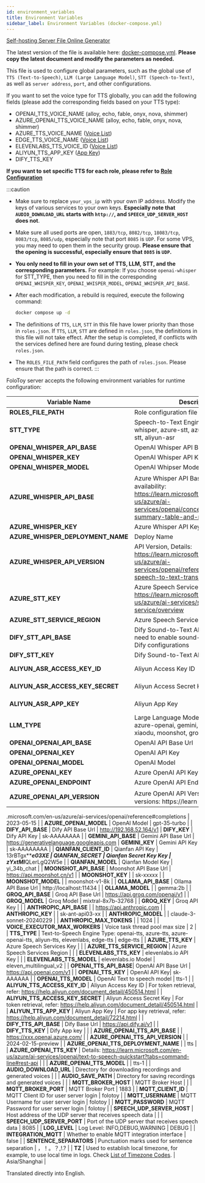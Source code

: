 ```yaml
---
id: environment_variables
title: Environment Variables
sidebar_label: Environment Variables (docker-compose.yml)
---
```


[Self-hosting Server File Online Generator](https://self-hoseting-file-generator.vercel.app/)

The latest version of the file is available here: [docker-compose.yml](https://github.com/FoloToy/folotoy-server-self-hosting/blob/main/docker-compose.yml). **Please copy the latest document and modify the parameters as needed.**

This file is used to configure global parameters, such as the global use of `TTS (Text-to-Speech)`, `LLM (Large Language Model)`, `STT (Speech-to-Text)`, as well as `server address`, `port`, and other configurations.

If you want to set the voice type for TTS globally, you can add the following fields (please add the corresponding fields based on your TTS type):

- OPENAI_TTS_VOICE_NAME (alloy, echo, fable, onyx, nova, shimmer)
- AZURE_OPENAI_TTS_VOICE_NAME (alloy, echo, fable, onyx, nova, shimmer)
- AZURE_TTS_VOICE_NAME ([Voice List](https://learn.microsoft.com/zh-cn/azure/ai-services/speech-service/language-support?tabs=tts))
- EDGE_TTS_VOICE_NAME ([Voice List](https://github.com/FoloToy/folotoy-server-self-hosting/wiki/Edge%E2%80%90TTS%E2%80%90Voices))
- ELEVENLABS_TTS_VOICE_ID ([Voice List](https://elevenlabs.io/api))
- ALIYUN_TTS_APP_KEY ([App Key](https://help.aliyun.com/document_detail/72214.html))
- DIFY_TTS_KEY

**If you want to set specific TTS for each role, please refer to [Role Configuration](./roles_config.mdx#advanced-configuration)**

:::caution

- Make sure to replace `your_vps_ip` with your own IP address. Modify the keys of various services to your own keys. **Especially note that `AUDIO_DOWNLOAD_URL` starts with `http://`, and `SPEECH_UDP_SERVER_HOST` does not**.

- Make sure all used ports are open, `1883/tcp`, `8082/tcp`, `18083/tcp`, `8083/tcp`, `8085/udp`, especially note that port `8085` is `UDP`. For some VPS, you may need to open them in the security group. **Please ensure that the opening is successful, especially ensure that `8085` is `UDP`.**

- **You only need to fill in your own set of TTS, LLM, STT, and the corresponding parameters.** For example: If you choose `openai-whisper` for STT_TYPE, then you need to fill in the corresponding `OPENAI_WHISPER_KEY`, `OPENAI_WHISPER_MODEL`, `OPENAI_WHISPER_API_BASE`.

- After each modification, a rebuild is required, execute the following command:
    ```bash
    docker compose up -d
    ```

- The definitions of `TTS`, `LLM`, `STT` in this file have lower priority than those in `roles.json`. If `TTS`, `LLM`, `STT` are defined in `roles.json`, the definitions in this file will not take effect. After the setup is completed, if conflicts with the services defined here are found during testing, please check `roles.json`.

- The `ROLES_FILE_PATH` field configures the path of `roles.json`. Please ensure that the path is correct.
:::

FoloToy server accepts the following environment variables for runtime configuration:

| Variable Name     | Description          | Default Value |
| --------------------------------- | ---------------------------- | ----------------------------- |
| **ROLES_FILE_PATH**| Role configuration file|     roles.json          |
| **STT_TYPE** | Speech-to-Text Engine Type: openai-whisper, azure-stt, azure-whisper, dify-stt, aliyun-asr              |   openai-whisper            |
| **OPENAI_WHISPER_API_BASE** | OpenAI Whisper API Base Url         |    https://api.openai.com/v1           |
| **OPENAI_WHISPER_KEY** |  OpenAI Whisper API Key|   sk-AAAAAAAAA            |
| **OPENAI_WHISPER_MODEL** | OpenAI Whipser Model          |   whisper-1            |
| **AZURE_WHISPER_API_BASE** |      Azure Whisper API Base Url，Regions availability: https://learn.microsoft.com/en-us/azure/ai-services/openai/concepts/models#model-summary-table-and-region-availability     |           |
| **AZURE_WHISPER_KEY**            |       Azure Whisper API Key  |             |
| **AZURE_WHISPER_DEPLOYMENT_NAME**              |       Deploy Name               |          |
| **AZURE_WHISPER_API_VERSION**  |     API Version, Details: https://learn.microsoft.com/en-us/azure/ai-services/openai/reference#request-a-speech-to-text-transcription   |       2023-09-01-preview   |
| **AZURE_STT_KEY**     |    Azure Speech Services Key, Details: https://learn.microsoft.com/en-us/azure/ai-services/speech-service/overview  |               |
| **AZURE_STT_SERVICE_REGION** |    Azure Speech Services Region     |          |
| **DIFY_STT_API_BASE**  |  Dify Sound-to-Text API Base Url. You need to enable sound-to-text feature in Dify configurations        | http://192.168.52.164/v1
| **DIFY_STT_KEY**          |  Dify Sound-to-Text API Key    |     sk-AAAAAAAA      |
| **ALIYUN_ASR_ACCESS_KEY_ID**    | Aliyun Access Key ID     |   For token retrieval, refer: https://help.aliyun.com/document_detail/450514.html   |
| **ALIYUN_ASR_ACCESS_KEY_SECRET**    | Aliyun Access Secret Key     |  For token retrieval, refer: https://help.aliyun.com/document_detail/450514.html  |
| **ALIYUN_ASR_APP_KEY**    | Aliyun App Key      |   For app key retrieval, refer: https://help.aliyun.com/document_detail/72214.html   |
| **LLM_TYPE**  |   Large Language Model Type: openai, azure-openai, gemini, dify, qianfan, xiaodu, moonshot, groq, ollama, anthropic  |       openai               |
| **OPENAI_OPENAI_API_BASE**  |  OpenAI API Base Url        | https://api.openai.com/v1
| **OPENAI_OPENAI_KEY**          |  OpenAI API Key    |     sk-AAAAAAAA      |
| **OPENAI_OPENAI_MODEL**          |  OpenAI Model     |     gpt-3.5-turbo      |
| **AZURE_OPENAI_KEY**          |   Azure OpenAI API Key            |               |
| **AZURE_OPENAI_ENDPOINT**  |  Azure OpenAI API Endpoint |          |
| **AZURE_OPENAI_API_VERSION**     |   Azure OpenAI API Version, ，Available versions: https://learn

.microsoft.com/en-us/azure/ai-services/openai/reference#completions   |  2023-05-15             |
| **AZURE_OPENAI_MODEL**          |  OpenAI Model     |     gpt-35-turbo      |
| **DIFY_API_BASE**  |  Dify API Base Url        | http://192.168.52.164/v1
| **DIFY_KEY**          |  Dify API Key    |     sk-AAAAAAAA      |
| **GEMINI_API_BASE**  |  Gemini API Base Url        | https://generativelanguage.googleapis.com
| **GEMINI_KEY**          |  Gemini API Key    |     sk-AAAAAAAA      |
| **QIANFAN_CLIENT_ID**  |  Qianfan API Key        | 13rBTgx*****************e03XE
| **QIANFAN_SECRET**          |  Qianfan Secret Key Key    |     zYxtMI***************QLerLgQ2W5e      |
| **QIANFAN_MODEL**          |  Qianfan Model Key    |     yi_34b_chat      |
| **MOONSHOT_API_BASE** | Moonshot API Base Url | https://api.moonshot.cn/v1 |
| **MOONSHOT_KEY** |  | sk-xxxxx |
| **MOONSHOT_MODEL** |  | moonshot-v1-8k |
| **OLLAMA_API_BASE** | Ollama API Base Url | http://localhost:11434 |
| **OLLAMA_MODEL** |  | gemma:2b |
| **GROQ_API_BASE** | Groq API Base Url | https://api.groq.com/openai/v1 |
| **GROQ_MODEL** | Groq Model | mixtral-8x7b-32768 |
| **GROQ_KEY** | Groq API Key |  |
| **ANTHROPIC_API_BASE** |  | https://api.anthropic.com |
| **ANTHROPIC_KEY** |  | sk-ant-api03-xx |
| **ANTHROPIC_MODEL** |  | claude-3-sonnet-20240229 |
| **ANTHROPIC_MAX_TOKENS** |  | 1024  |
| **VOICE_EXECUTOR_MAX_WORKERS**     |   Voice task thread pool max size | 2 |
| **TTS_TYPE** |      Text-to-Speech Engine Type: openai-tts, azure-tts, azure-openai-tts, aliyun-tts, elevenlabs, edge-tts        |     edge-tts          |
| **AZURE_TTS_KEY** |  Azure Speech Services Key            |               |
| **AZURE_TTS_SERVICE_REGION**      |  Azure Speech Services Region              |          |
| **ELEVENLABS_TTS_KEY** |   elevenlabs.io API Key           |          |
| **ELEVENLABS_TTS_MODEL**     |    elevenlabs.io Model     |       eleven_multilingual_v2   |
| **OPENAI_TTS_API_BASE**|     OpenAI API Base Url  |        https://api.openai.com/v1       |
| **OPENAI_TTS_KEY**    |       OpenAI API Key|   sk-AAAAAA   |
| **OPENAI_TTS_MODEL**    | OpenAI Text to speech model     |   tts-1   |
| **ALIYUN_TTS_ACCESS_KEY_ID**    | Aliyun Access Key ID     |   For token retrieval, refer: https://help.aliyun.com/document_detail/450514.html   |
| **ALIYUN_TTS_ACCESS_KEY_SECRET**    | Aliyun Access Secret Key     |  For token retrieval, refer: https://help.aliyun.com/document_detail/450514.html  |
| **ALIYUN_TTS_APP_KEY**    | Aliyun App Key      |   For app key retrieval, refer: https://help.aliyun.com/document_detail/72214.html   |
| **DIFY_TTS_API_BASE** |  Dify Base Url            |    https://api.dify.ai/v1           |
| **DIFY_TTS_KEY**      |  Dify App key              |          |
| **AZURE_OPENAI_TTS_API_BASE**      |  |    https://xxx.openai.azure.com/      |
| **AZURE_OPENAI_TTS_API_VERSION**      |  |    2024-02-15-preview      |
| **AZURE_OPENAI_TTS_DEPLOYMENT_NAME**      |  |    tts      |
| **AZURE_OPENAI_TTS_KEY**      | Details: https://learn.microsoft.com/en-us/azure/ai-services/openai/text-to-speech-quickstart?tabs=command-line#rest-api  |         |
| **AZURE_OPENAI_TTS_MODEL**      |  |   tts-1       |
| **AUDIO_DOWNLOAD_URL**    |  Directory for downloading recordings and generated voices        |       |
| **AUDIO_SAVE_PATH**    |     Directory for saving recordings and generated voices     |     |
| **MQTT_BROKER_HOST**    |    MQTT Broker Host      |     |
| **MQTT_BROKER_PORT**    |   MQTT Broker Port       |   1883  |
| **MQTT_CLIENT_ID**    |   MQTT Client ID for user server login       |     folotoy |
| **MQTT_USERNAME**    |    MQTT Username for user server login      |     folotoy  |
| **MQTT_PASSWORD**    |      MQTT Password for user server login    |    folotoy |
| **SPEECH_UDP_SERVER_HOST**    |      Host address of the UDP server that receives speech data    |      |
| **SPEECH_UDP_SERVER_PORT**    |   Port of the UDP server that receives speech data        |     8085 |
| **LOG_LEVEL**    |    Log Level: INFO,DEBUG,WARNING      |   DEBUG   |
| **INTEGRATION_MQTT**    |    Whether to enable MQTT integration interface      |   false   |
| **SENTENCE_SEPARATORS**    |    Punctuation marks used for sentence separation       |   ，！。？,!.?   |
| **TZ**            | Used to establish local timezone, for example, to use local time in logs. Check [List of Timezone Codes](https://en.wikipedia.org/wiki/List_of_tz_database_time_zones).   |  Asia/Shanghai     |

Translated directly into English.